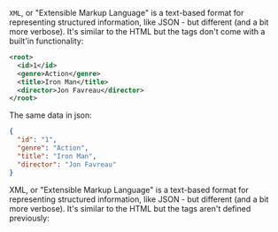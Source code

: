 `XML`, or "Extensible Markup Language" is a text-based format for representing structured information, like JSON - but different (and a bit more verbose).
It's similar to the HTML but the tags  don't come with a built'in functionality:
```xml
<root>
  <id>1</id>
  <genre>Action</genre>
  <title>Iron Man</title>
  <director>Jon Favreau</director>
</root>
```
The same data in json:
```json
{
  "id": "1",
  "genre": "Action",
  "title": "Iron Man",
  "director": "Jon Favreau"
}
```
XML, or "Extensible Markup Language" is a text-based format for representing structured information, like JSON - but different (and a bit more verbose). It's similar to the HTML but the tags aren't defined previously:

